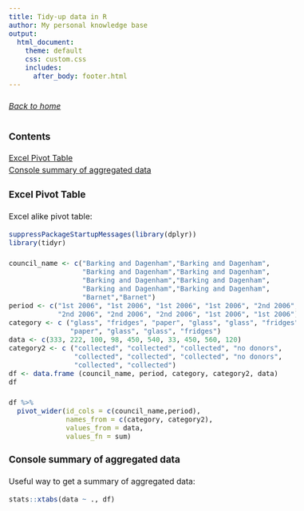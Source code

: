 ```yaml
---
title: Tidy-up data in R
author: My personal knowledge base
output: 
  html_document:
    theme: default
    css: custom.css
    includes:
      after_body: footer.html
---
```


<style>
body{
  font-size: 16px;
  line-height: 24px;
}
.main-container {
  max-width: 1200px;
}
</style>

###### [Back to home](index.html)

### Contents
[Excel Pivot Table](#excel-pivot-table)  
[Console summary of aggregated data](#console-summary)

### Excel Pivot Table {#excel-pivot-table}
Excel alike pivot table:

```r
suppressPackageStartupMessages(library(dplyr))
library(tidyr)

council_name <- c("Barking and Dagenham","Barking and Dagenham",
                  "Barking and Dagenham","Barking and Dagenham",
                  "Barking and Dagenham","Barking and Dagenham",
                  "Barking and Dagenham","Barking and Dagenham",
                  "Barnet","Barnet")
period <- c("1st 2006", "1st 2006", "1st 2006", "1st 2006", "2nd 2006", 
            "2nd 2006", "2nd 2006", "2nd 2006", "1st 2006", "1st 2006") 
category <- c ("glass", "fridges", "paper", "glass", "glass", "fridges", 
               "paper", "glass", "glass", "fridges")
data <- c(333, 222, 100, 98, 450, 540, 33, 450, 560, 120)
category2 <- c ("collected", "collected", "collected", "no donors", 
                "collected", "collected", "collected", "no donors", 
                "collected", "collected")
df <- data.frame (council_name, period, category, category2, data)
df

df %>%
  pivot_wider(id_cols = c(council_name,period),
              names_from = c(category, category2),
              values_from = data,
              values_fn = sum)
```

### Console summary of aggregated data {#console-summary}

Useful way to get a summary of aggregated data:

```r
stats::xtabs(data ~ ., df)
```

